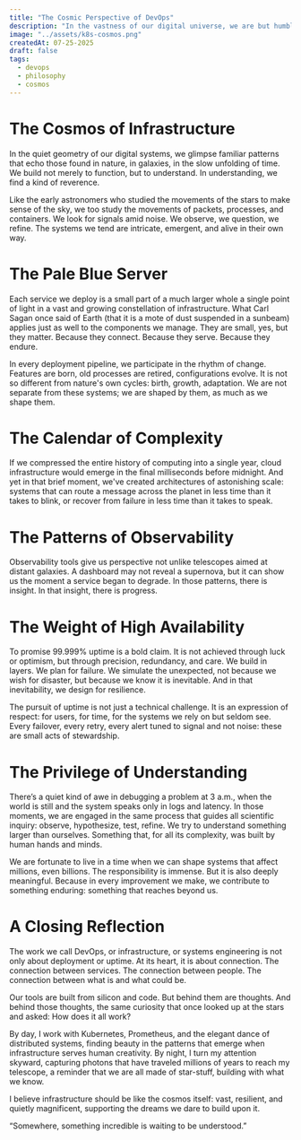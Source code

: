 ```yaml
---
title: "The Cosmic Perspective of DevOps"
description: "In the vastness of our digital universe, we are but humble architects of systems that mirror the elegant complexity of the cosmos itself."
image: "../assets/k8s-cosmos.png"
createdAt: 07-25-2025
draft: false
tags:
  - devops
  - philosophy
  - cosmos
---
```


# The Cosmos of Infrastructure
In the quiet geometry of our digital systems, we glimpse familiar patterns that echo those found in nature, in galaxies, in the slow unfolding of time. We build not merely to function, but to understand. In understanding, we find a kind of reverence.

Like the early astronomers who studied the movements of the stars to make sense of the sky, we too study the movements of packets, processes, and containers. We look for signals amid noise. We observe, we question, we refine. The systems we tend are intricate, emergent, and alive in their own way.

# The Pale Blue Server
Each service we deploy is a small part of a much larger whole a single point of light in a vast and growing constellation of infrastructure. What Carl Sagan once said of Earth (that it is a mote of dust suspended in a sunbeam) applies just as well to the components we manage. They are small, yes, but they matter. Because they connect. Because they serve. Because they endure.

In every deployment pipeline, we participate in the rhythm of change. Features are born, old processes are retired, configurations evolve. It is not so different from nature's own cycles: birth, growth, adaptation. We are not separate from these systems; we are shaped by them, as much as we shape them.

# The Calendar of Complexity
If we compressed the entire history of computing into a single year, cloud infrastructure would emerge in the final milliseconds before midnight. And yet in that brief moment, we've created architectures of astonishing scale: systems that can route a message across the planet in less time than it takes to blink, or recover from failure in less time than it takes to speak.

# The Patterns of Observability
Observability tools give us perspective not unlike telescopes aimed at distant galaxies. A dashboard may not reveal a supernova, but it can show us the moment a service began to degrade. In those patterns, there is insight. In that insight, there is progress.

# The Weight of High Availability
To promise 99.999% uptime is a bold claim. It is not achieved through luck or optimism, but through precision, redundancy, and care. We build in layers. We plan for failure. We simulate the unexpected, not because we wish for disaster, but because we know it is inevitable. And in that inevitability, we design for resilience.

The pursuit of uptime is not just a technical challenge. It is an expression of respect: for users, for time, for the systems we rely on but seldom see. Every failover, every retry, every alert tuned to signal and not noise: these are small acts of stewardship.

# The Privilege of Understanding
There’s a quiet kind of awe in debugging a problem at 3 a.m., when the world is still and the system speaks only in logs and latency. In those moments, we are engaged in the same process that guides all scientific inquiry: observe, hypothesize, test, refine. We try to understand something larger than ourselves. Something that, for all its complexity, was built by human hands and minds.

We are fortunate to live in a time when we can shape systems that affect millions, even billions. The responsibility is immense. But it is also deeply meaningful. Because in every improvement we make, we contribute to something enduring: something that reaches beyond us.

# A Closing Reflection
The work we call DevOps, or infrastructure, or systems engineering is not only about deployment or uptime. At its heart, it is about connection. The connection between services. The connection between people. The connection between what is and what could be.

Our tools are built from silicon and code. But behind them are thoughts. And behind those thoughts, the same curiosity that once looked up at the stars and asked: How does it all work?

By day, I work with Kubernetes, Prometheus, and the elegant dance of distributed systems, finding beauty in the patterns that emerge when infrastructure serves human creativity. By night, I turn my attention skyward, capturing photons that have traveled millions of years to reach my telescope, a reminder that we are all made of star-stuff, building with what we know.

I believe infrastructure should be like the cosmos itself: vast, resilient, and quietly magnificent, supporting the dreams we dare to build upon it.

“Somewhere, something incredible is waiting to be understood.”